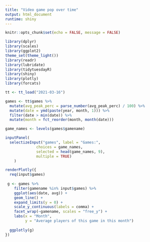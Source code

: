 ---
title: "Video game pop over time"
output: html_document
runtime: shiny
---

```{r setup, include=FALSE}
knitr::opts_chunk$set(echo = FALSE, message = FALSE)
```


```{r include = FALSE}
library(dplyr)
library(scales)
library(ggplot2)
theme_set(theme_light())
library(readr)
library(lubridate)
library(tidytuesdayR)
library(shiny)
library(plotly)
library(forcats)

tt <- tt_load("2021-03-16")

games <- tt$games %>%
  mutate(avg_peak_perc = parse_number(avg_peak_perc) / 100) %>%
  mutate(date = ymd(paste(year, month, 1))) %>% 
  filter(date > min(date)) %>% 
  mutate(month = fct_reorder(month, month(date)))

game_names <- levels(games$gamename)
```


```{r eruptions, echo=FALSE}
inputPanel(
  selectizeInput("games", label = "Games:",
              choices = game_names,
              selected = head(game_names, 9),
              multiple = TRUE)
    )

renderPlotly({
  req(input$games)
  
 g <- games %>% 
    filter(gamename %in% input$games) %>% 
    ggplot(aes(date, avg)) +
    geom_line() +
    expand_limits(y = 0) +
    scale_y_continuous(labels = comma) +
    facet_wrap(~gamename, scales = "free_y") +
    labs(x = "Month",
         y = "Average players of this game in this month")
  
  ggplotly(g)
})
```


